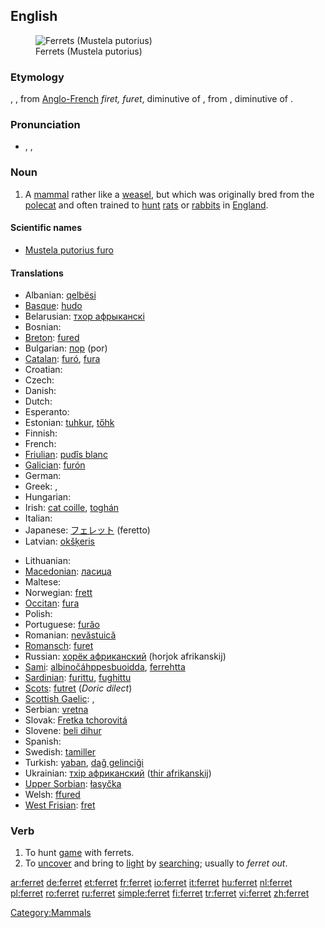 ==English==
{{wikipedia}}
[[Image:Ilder.jpg|thumb|Ferrets (Mustela putorius)]]

===Etymology===
{{etyl|enm}} {{term|furet|lang=enm}}, {{term|ferret|lang=enm}}, from [[Anglo-French]] ''firet, furet'', diminutive of {{etyl|fro}} {{term|fuiron||weasel, ferret|lang=fro}}, from {{etyl|LL.}} {{term|furo||cat; robber|lang=la}}, diminutive of {{etyl|la}} {{term|fur||thief|lang=la}}.

===Pronunciation===
* {{enPR|fĕr'ət}}, {{IPA|/ˈfɛrɪt/}}, {{SAMPA|/"fer@t/}}
*: {{rhymes|ɛrɪt}}

===Noun===
{{en-noun}}

# A [[mammal]] rather like a [[weasel]], but which was originally bred from the [[polecat]] and often trained to [[hunt]] [[rat]]s or [[rabbit]]s in [[England]].

====Scientific names====
* [[Mustela putorius furo]]

====Translations====
{{trans-top|the mammal ''Mustela putorius furo''}}
* Albanian: [[qelbësi]]
* [[Basque]]: [[hudo]]
* Belarusian: [[тхор афрыканскі]]
* Bosnian: {{t-|bs|lasica|f}}
* [[Breton]]: [[fured]]
* Bulgarian: [[пор]] (por)
* [[Catalan]]: [[furó]], [[fura]]
* Croatian: {{t+|hr|tvor}}
* Czech: {{t-|cs|fretka|f}}
* Danish: {{t-|da|fritte|c}}
* Dutch: {{t+|nl|fret|m}}
* Esperanto: {{t-|eo|furo|xs=Esperanto}}
* Estonian: [[tuhkur]], [[tőhk]]
* Finnish: {{t+|fi|fretti}}
* French: {{t+|fr|furet|m}}
* [[Friulian]]: [[pudîs blanc]]
* [[Galician]]: [[furón]]
* German: {{t+|de|Frettchen|n}}
* Greek: {{t+|el|κουνάβι|n}}, {{t+|el|νυφίτσα|f}}
* Hungarian: {{t-|hu|vadászgörény}}
* Irish: [[cat coille]], [[toghán]]
* Italian: {{t+|it|furetto|m}}
* Japanese: [[フェレット]] (feretto)
* Latvian: [[okšķeris]]
{{trans-mid}}
* Lithuanian: {{t+|lt|šeškas|m|xs=Lithuanian}}
* [[Macedonian]]: [[ласица]]
* Maltese: {{t-|mt|nemes|xs=Maltese}}
* Norwegian: [[frett]]
* [[Occitan]]: [[fura]]
* Polish: {{t+|pl|fretka}}
* Portuguese: [[furăo]] {{m}}
* Romanian: [[nevăstuică]]
* [[Romansch]]: [[furet]]
* Russian: [[хорёк африканский]] (horjok afrikanskij)
* [[Sami]]: [[albinočáhppesbuoidda]], [[ferrehtta]]
* [[Sardinian]]: [[furittu]], [[fughittu]]
* [[Scots]]: [[futret]] (''Doric dilect'')
* [[Scottish Gaelic]]: {{t-|gd|neas|f|xs=Scottish Gaelic}}, {{t-|gd|fearaid|f|xs=Scottish Gaelic}}
* Serbian: [[vretna]] {{f}}
* Slovak: [[Fretka tchorovitá]]
* Slovene: [[beli dihur]] {{m}}
* Spanish: {{t+|es|hurón|m}}
* Swedish: [[tamiller]]
* Turkish: [[yaban]], [[dağ gelinciği]]
* Ukrainian: [[тхiр африканский]] ([[thir afrikanskij]])
* [[Upper Sorbian]]: [[łasyčka]]
* Welsh: [[ffured]]
* [[West Frisian]]: [[fret]]
{{trans-bottom}}

===Verb===
{{en-verb}}

# To hunt [[game]] with ferrets.
# To [[uncover]] and bring to [[light]] by [[searching]]; usually to ''ferret out''.

[[Category:Mammals]]

[[ar:ferret]]
[[de:ferret]]
[[et:ferret]]
[[fr:ferret]]
[[io:ferret]]
[[it:ferret]]
[[hu:ferret]]
[[nl:ferret]]
[[pl:ferret]]
[[ro:ferret]]
[[ru:ferret]]
[[simple:ferret]]
[[fi:ferret]]
[[tr:ferret]]
[[vi:ferret]]
[[zh:ferret]]